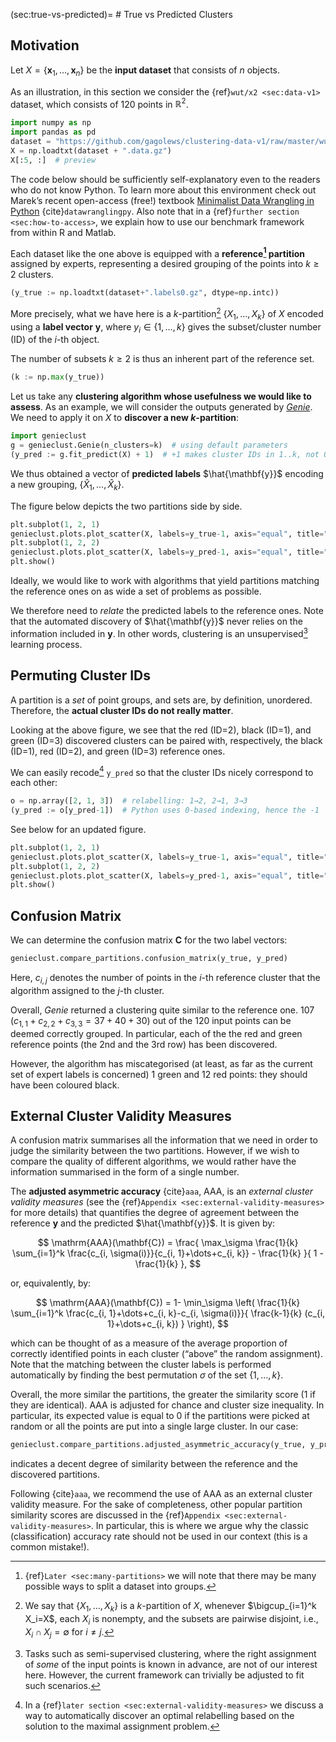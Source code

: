(sec:true-vs-predicted)=
# True vs Predicted Clusters


## Motivation

Let $X=\{\mathbf{x}_1, \dots, \mathbf{x}_n\}$ be the **input dataset**
that consists of $n$ objects.

As an illustration, in this section we consider the {ref}`wut/x2 <sec:data-v1>`
dataset, which consists of 120 points in $\mathbb{R}^2$.

```python
import numpy as np
import pandas as pd
dataset = "https://github.com/gagolews/clustering-data-v1/raw/master/wut/x2"
X = np.loadtxt(dataset + ".data.gz")
X[:5, :]  # preview
```

::::{note}
The code below should be sufficiently self-explanatory even to the readers
who do not know Python. To learn more about this environment
check out Marek's recent open-access (free!) textbook
[Minimalist Data Wrangling in Python](https://datawranglingpy.gagolewski.com/)
{cite}`datawranglingpy`.
Also note that in a {ref}`further section <sec:how-to-access>`,
we explain how to use our benchmark framework from within R and Matlab.
::::


Each dataset like the one above is equipped with a
**reference[^footmanyreference] partition** assigned by experts, representing
a desired grouping of the points into $k \ge 2$ clusters.

[^footmanyreference]: {ref}`Later <sec:many-partitions>` we will note
    that there may be many possible ways to split a dataset into groups.



```python
(y_true := np.loadtxt(dataset+".labels0.gz", dtype=np.intc))
```


More precisely, what we have here is a
$k$-partition[^footpart] $\{X_1,\dots,X_k\}$ of $X$
encoded using a **label vector** $\mathbf{y}$, where
$y_i\in\{1,\dots,k\}$ gives the subset/cluster number (ID) of the $i$-th object.


[^footpart]: We say that $\{X_1,\dots,X_k\}$ is a $k$-partition of $X$,
    whenever $\bigcup_{i=1}^k X_i=X$, each $X_i$ is nonempty,
    and the subsets are pairwise disjoint, i.e., $X_i\cap X_j=\emptyset$
    for $i\neq j$.


The number of subsets $k\ge 2$ is thus an inherent part of the
reference set.

```python
(k := np.max(y_true))
```

<!--
```python
np.histogram(y_true, return_count=True)
```

There are thus 50 points in the 1st cluster,
40 points in the 2nd group,
and 30 points in the 3rd set.
-->


Let us take any **clustering algorithm whose usefulness
we would like to assess**. As an example, we will consider the outputs
generated by [*Genie*](https://genieclust.gagolewski.com).
We need to apply it on $X$ to **discover a new $k$-partition**:

```python
import genieclust
g = genieclust.Genie(n_clusters=k)  # using default parameters
(y_pred := g.fit_predict(X) + 1)  # +1 makes cluster IDs in 1..k, not 0..(k-1)
```

We thus obtained a vector of **predicted labels** $\hat{\mathbf{y}}$
encoding a new grouping, $\{\hat{X}_1,\dots,\hat{X}_k\}$.

The figure below depicts the two partitions side by side.


```python
plt.subplot(1, 2, 1)
genieclust.plots.plot_scatter(X, labels=y_true-1, axis="equal", title="y_true")
plt.subplot(1, 2, 2)
genieclust.plots.plot_scatter(X, labels=y_pred-1, axis="equal", title="y_pred")
plt.show()
```

::::{important}
Ideally, we would like to work with algorithms that yield partitions
matching the reference ones on as wide a set of problems
as possible.
::::

We therefore need to *relate* the predicted labels to the reference ones.
Note that the automated discovery of $\hat{\mathbf{y}}$
never relies on the information included in $\mathbf{y}$.
In other words, clustering is an unsupervised[^footsemisupervised]
learning process.


[^footsemisupervised]: Tasks such as semi-supervised clustering,
    where the right assignment of *some* of the input points is known in
    advance, are not of our interest here. However, the current framework can
    trivially be adjusted to fit such scenarios.




## Permuting Cluster IDs

A partition is a *set* of point groups, and sets are, by definition, unordered.
Therefore, the **actual cluster IDs do not really matter**.


Looking at the above figure, we see that
the red (ID=2), black (ID=1), and green (ID=3) discovered clusters
can be paired with, respectively,
the black (ID=1), red (ID=2), and green (ID=3) reference ones.

We can easily recode[^footmanualrelabel] `y_pred`
so that the cluster IDs nicely correspond to each other:


```python
o = np.array([2, 1, 3])  # relabelling: 1→2, 2→1, 3→3
(y_pred := o[y_pred-1])  # Python uses 0-based indexing, hence the -1
```

See below for an updated figure.


```python
plt.subplot(1, 2, 1)
genieclust.plots.plot_scatter(X, labels=y_true-1, axis="equal", title="y_true")
plt.subplot(1, 2, 2)
genieclust.plots.plot_scatter(X, labels=y_pred-1, axis="equal", title="y_pred")
plt.show()
```


[^footmanualrelabel]: In a
    {ref}`later section <sec:external-validity-measures>` we discuss a way
    to automatically discover an optimal relabelling based on the solution
    to the maximal assignment problem.



## Confusion Matrix

We can determine the confusion matrix $\mathbf{C}$ for the two label vectors:

```python
genieclust.compare_partitions.confusion_matrix(y_true, y_pred)
```

Here, $c_{i, j}$ denotes the number of points in the $i$-th reference cluster
that the algorithm assigned to the $j$-th cluster.

Overall, *Genie* returned a clustering quite similar to the reference one.
107 ($c_{1,1}+c_{2, 2}+c_{3,3}=37+40+30$) out of the 120 input points
can be deemed correctly grouped. In particular, each of the the red and green
reference points (the 2nd and the 3rd row) has been discovered.

However, the algorithm has miscategorised (at least, as far as the current
set of expert labels is concerned) 1 green and 12 red points:
they should have been coloured black.



## External Cluster Validity Measures

A confusion matrix summarises all the information that we need
in order to judge the similarity between the two partitions. However,
if we wish to compare the quality of different algorithms,
we would rather have the information summarised in the form of a single number.


The **adjusted asymmetric accuracy** {cite}`aaa`, AAA,
is an *external cluster validity measures*
(see the {ref}`Appendix <sec:external-validity-measures>` for more details)
that quantifies the degree of agreement between the reference $\mathbf{y}$ and
the predicted $\hat{\mathbf{y}}$.
It is given by:

$$
\mathrm{AAA}(\mathbf{C})
=
\frac{
\max_\sigma \frac{1}{k} \sum_{i=1}^k \frac{c_{i, \sigma(i)}}{c_{i, 1}+\dots+c_{i, k}} - \frac{1}{k}
}{
1 - \frac{1}{k}
},
$$

or, equivalently, by:

$$
\mathrm{AAA}(\mathbf{C})
=
1-
\min_\sigma
\left(
\frac{1}{k}
\sum_{i=1}^k \frac{c_{i, 1}+\dots+c_{i, k}-c_{i, \sigma(i)}}{ \frac{k-1}{k} (c_{i, 1}+\dots+c_{i, k}) }
\right),
$$

which can be thought of as a measure of the average proportion of
correctly identified points in each cluster ("above" the random assignment).
Note that the matching between the cluster labels is performed
automatically by finding the best permutation $\sigma$
of the set $\{1,\dots,k\}$.

Overall, the more similar the partitions, the greater the similarity score
(1 if they are identical). AAA is adjusted for chance and cluster size
inequality. In particular, its expected value is equal to 0 if the partitions were
picked at random or all the points are put into a single large cluster.
In our case:

```python
genieclust.compare_partitions.adjusted_asymmetric_accuracy(y_true, y_pred)
```

indicates a decent degree of similarity between the reference
and the discovered partitions.


Following {cite}`aaa`, we recommend the use of AAA as an external cluster
validity measure. For the sake of completeness, other popular
partition similarity scores are discussed
in the {ref}`Appendix <sec:external-validity-measures>`.
In particular, this is where we argue why the classic (classification)
accuracy rate should not be used in our context (this is a common mistake!).
